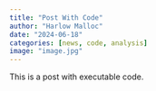 ```yaml
---
title: "Post With Code"
author: "Harlow Malloc"
date: "2024-06-18"
categories: [news, code, analysis]
image: "image.jpg"
---
```


This is a post with executable code.
